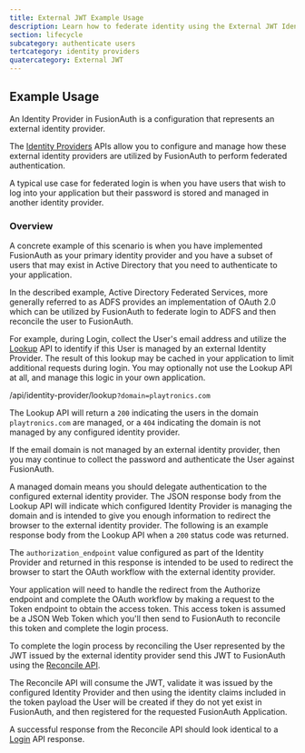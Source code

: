 ```yaml
---
title: External JWT Example Usage
description: Learn how to federate identity using the External JWT Identity Provider.
section: lifecycle
subcategory: authenticate users
tertcategory: identity providers
quatercategory: External JWT
---
```


## Example Usage

An Identity Provider in FusionAuth is a configuration that represents an external identity provider.

The [Identity Providers](/docs/apis/identity-providers/) APIs allow you to configure and manage how these external identity providers are utilized by FusionAuth to perform federated authentication.

A typical use case for federated login is when you have users that wish to log into your application but their password is stored and managed in another identity provider.

### Overview

A concrete example of this scenario is when you have implemented FusionAuth as your primary identity
provider and you have a subset of users that may exist in Active Directory that you need to authenticate to your application.

In the described example, Active Directory Federated Services, more generally referred to as ADFS provides an implementation of OAuth 2.0
which can be utilized by FusionAuth to federate login to ADFS and then reconcile the user to FusionAuth.

For example, during Login, collect the User's email address and utilize the [Lookup](/docs/apis/identity-providers/#lookup-an-identity-provider) API to
identify if this User is managed by an external Identity Provider. The result of this lookup may be cached in your application to limit additional
requests during login. You may optionally not use the Lookup API at all, and manage this logic in your own application.

<APIURI method="GET">/api/identity-provider/lookup``?domain=playtronics.com``</APIURI>

The Lookup API will return a `200` indicating the users in the domain `playtronics.com` are managed, or a `404` indicating the domain is not managed by any configured
identity provider.

If the email domain is not managed by an external identity provider, then you may continue to collect the password and authenticate the User
against FusionAuth.

A managed domain means you should delegate authentication to the configured external identity provider. The JSON response body from the Lookup API
will indicate which configured Identity Provider is managing the domain and is intended to give you enough information to redirect the browser
to the external identity provider. The following is an example response body from the Lookup API when a `200` status code was returned.

<JSON title="Example Response JSON" src="identity-providers/lookup/response.json" />

The `authorization_endpoint` value configured as part of the Identity Provider and returned in this response is intended to be used to redirect
the browser to start the OAuth workflow with the external identity provider.

Your application will need to handle the redirect from the Authorize endpoint and complete the OAuth workflow by making a request to the Token endpoint
to obtain the access token. This access token is assumed be a JSON Web Token which you'll then send to FusionAuth to reconcile this token and
complete the login process.

To complete the login process by reconciling the User represented by the JWT issued by the external identity provider send this JWT to FusionAuth
using the [Reconcile API](/docs/apis/jwt#reconcile-a-jwt-using-the-external-jwt-provider).

The Reconcile API will consume the JWT, validate it was issued by the configured Identity Provider and then using the identity claims included in the
token payload the User will be created if they do not yet exist in FusionAuth, and then registered for the requested FusionAuth Application.

A successful response from the Reconcile API should look identical to a [Login](/docs/apis/login#authenticate-a-user) API response.
